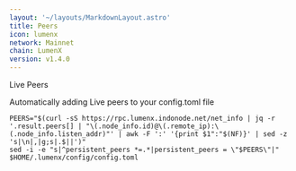 ```yaml
---
layout: '~/layouts/MarkdownLayout.astro'
title: Peers
icon: lumenx
network: Mainnet
chain: LumenX
version: v1.4.0
---
```


Live Peers 

Automatically adding Live peers to your config.toml file
```
PEERS="$(curl -sS https://rpc.lumenx.indonode.net/net_info | jq -r '.result.peers[] | "\(.node_info.id)@\(.remote_ip):\(.node_info.listen_addr)"' | awk -F ':' '{print $1":"$(NF)}' | sed -z 's|\n|,|g;s|.$||')"
sed -i -e "s|^persistent_peers *=.*|persistent_peers = \"$PEERS\"|" $HOME/.lumenx/config/config.toml
```